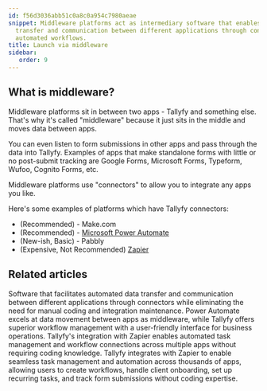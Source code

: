 ```yaml
---
id: f56d3036abb51c0a8c0a954c7980aeae
snippet: Middleware platforms act as intermediary software that enables seamless data
  transfer and communication between different applications through connectors and
  automated workflows.
title: Launch via middleware
sidebar:
   order: 9
---
```


## What is middleware?

Middleware platforms sit in between two apps - Tallyfy and something else. That's why it's called "middleware" because it just sits in the middle and moves data between apps.

You can even listen to form submissions in other apps and pass through the data into Tallyfy. Examples of apps that make standalone forms with little or no post-submit tracking are Google Forms, Microsoft Forms, Typeform, Wufoo, Cognito Forms, etc.

Middleware platforms use "connectors" to allow you to integrate any apps you like.

Here's some examples of platforms which have Tallyfy connectors:

- (Recommended) - Make.com
- (Recommended) - [Microsoft Power Automate](/products/pro/integrations/middleware/power-automate/)
- (New-ish, Basic) - Pabbly
- (Expensive, Not Recommended) [Zapier](/products/pro/integrations/middleware/zapier/)


## Related articles
<CardGrid>
<LinkTitleCard header="<b>Integrations > Middleware</b>" href="/products/pro/integrations/middleware/" > Software that facilitates automated data transfer and communication between different applications through connectors while eliminating the need for manual coding and integration maintenance. </LinkTitleCard>
<LinkTitleCard header="<b>Middleware > Power Automate</b>" href="/products/pro/integrations/middleware/power-automate/" > Power Automate excels at data movement between apps as middleware, while Tallyfy offers superior workflow management with a user-friendly interface for business operations. </LinkTitleCard>
<LinkTitleCard header="<b>Middleware > Zapier</b>" href="/products/pro/integrations/middleware/zapier/" > Tallyfy's integration with Zapier enables automated task management and workflow connections across multiple apps without requiring coding knowledge. </LinkTitleCard>
<LinkTitleCard header="<b>Zapier > Tallyfy & Zapier</b>" href="/products/pro/integrations/middleware/zapier/how-can-i-improve-task-management-with-tallyfy/" > Tallyfy integrates with Zapier to enable seamless task management and automation across thousands of apps, allowing users to create workflows, handle client onboarding, set up recurring tasks, and track form submissions without coding expertise. </LinkTitleCard>
</CardGrid>